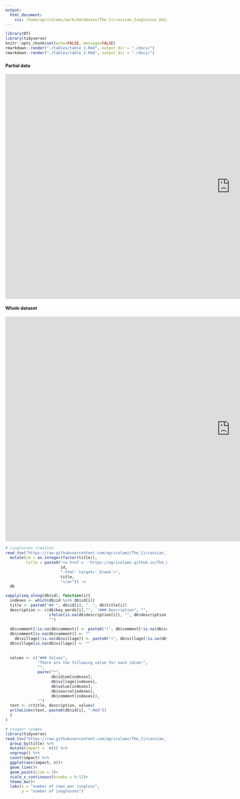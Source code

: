 ```yaml
---
output: 
  html_document:
    css: /home/agricolamz/work/databases/The_Circassian_Isoglosses_Database/my.css
---
```


<style> div.main-container { max-width: 1600px; } </style>

```r
library(DT)
library(tidyverse)
knitr::opts_chunk$set(echo=FALSE, message=FALSE)
rmarkdown::render("./tables/table_1.Rmd", output_dir = "./docs/")
rmarkdown::render("./tables/table_2.Rmd", output_dir = "./docs/")
```


### {.tabset .tabset-fade .tabset-pills}
#### Partial data
<div class="box">
  <iframe src="https://agricolamz.github.io/The_Circassian_Isoglosses_Database/table_1.html" width = "1400px" height = "700px" frameborder="0">
  </iframe>
</div>

#### Whole dataset
<div class="box">
  <iframe src="https://agricolamz.github.io/The_Circassian_Isoglosses_Database/table_2.html" width = "1400px" height = "700px" frameborder="0">
  </iframe>
</div>



```r
# isoglosses creation
read_tsv("https://raw.githubusercontent.com/agricolamz/The_Circassian_Isoglosses_Database/master/database.csv") %>% 
  mutate(id = as.integer(factor(title)),
         title = paste0("<a href =  'https://agricolamz.github.io/The_Circassian_Isoglosses_Database/",
                        id,
                        ".html' target='_blank'>",
                        title,
                        "</a>")) ->
  db

sapply(seq_along(db$id), function(i){
  indexes <- which(db$id %in% db$id[i])
  title <- paste0("## ", db$id[i], ". ", db$title[i])
  description <- c(db$key_words[i],"",  "### Description", "", 
                   ifelse(is.na(db$description[i]), "", db$description[i]),
                   "")
  
  db$comment[!is.na(db$comment)] <- paste0("(", db$comment[!is.na(db$comment)], ")")
  db$comment[is.na(db$comment)] <- ""
    db$village[!is.na(db$village)] <- paste0("(", db$village[!is.na(db$village)], ")")
  db$village[is.na(db$village)] <- ""
  
  
  values <- c("### Values",
              "There are the following value for each idiom:",
              "",
              paste("*", 
                    db$idiom[indexes],
                    db$village[indexes],
                    db$value[indexes], 
                    db$source[indexes],
                    db$comment[indexes]), 
              "")
  text <- c(title, description, values)
  writeLines(text, paste0(db$id[i], ".Rmd"))
  }
)
```

```r
# создает график
library(tidyverse)
read_tsv("https://raw.githubusercontent.com/agricolamz/The_Circassian_Isoglosses_Database/master/database.csv") %>% 
  group_by(title) %>% 
  mutate(impact =  n()) %>%
  ungroup() %>% 
  count(impact) %>% 
  ggplot(aes(impact, n))+
  geom_line()+
  geom_point(size = 3)+
  scale_x_continuous(breaks = 0:12)+
  theme_bw()+
  labs(x = "number of rows per isogloss",
       y = "number of isoglosses")
```

